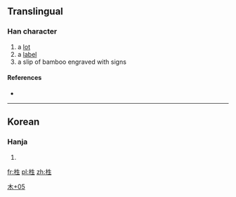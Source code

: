 ==Translingual==

===Han character===
{{Han char|rn=75|rad=木|as=05|sn=9|four=|canj=木竹手一 (DHQM)}}

# a [[lot]]
# a [[label]]
# a slip of bamboo engraved with signs

====References====
* {{Han ref|kx=0521.121|dj=0910.040|hdz=21184.061|uh=680D|ud=26637}}

----

==Korean==

===Hanja===
{{ko-hanja|hangeul=[[생]]|eumhun=|rv=saeng|mr=saeng|y=sayng}}

# {{defn|lang=ko|sort=木05}}

[[Category:Korean-only CJKV Characters|木+05]]

[[fr:栍]]
[[pl:栍]]
[[zh:栍]]